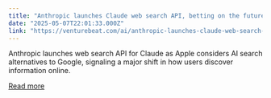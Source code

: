 ```yaml
---
title: "Anthropic launches Claude web search API, betting on the future of post-Google information access"
date: "2025-05-07T22:01:33.000Z"
link: "https://venturebeat.com/ai/anthropic-launches-claude-web-search-api-betting-on-the-future-of-post-google-information-access/"
---
```


Anthropic launches web search API for Claude as Apple considers AI search alternatives to Google, signaling a major shift in how users discover information online.

[Read more](https://venturebeat.com/ai/anthropic-launches-claude-web-search-api-betting-on-the-future-of-post-google-information-access/)
